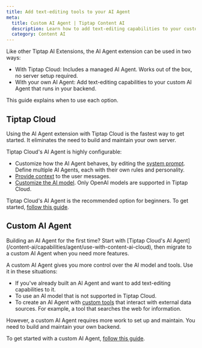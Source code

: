 ```yaml
---
title: Add text-editing tools to your AI Agent
meta:
  title: Custom AI Agent | Tiptap Content AI
  description: Learn how to add text-editing capabilities to your custom AI Agent.
  category: Content AI
---
```



Like other Tiptap AI Extensions, the AI Agent extension can be used in two ways:

- With Tiptap Cloud: Includes a managed AI Agent. Works out of the box, no server setup required.
- With your own AI Agent: Add text-editing capabilities to your custom AI Agent that runs in your backend.

This guide explains when to use each option.

## Tiptap Cloud

Using the AI Agent extension with Tiptap Cloud is the fastest way to get started. It eliminates the need to build and maintain your own server.

Tiptap Cloud's AI Agent is highly configurable:

- Customize how the AI Agent behaves, by editing the [system prompt](/content-ai/capabilities/agent/configure/system-prompt). Define multiple AI Agents, each with their own rules and personality.
- [Provide context](/content-ai/capabilities/agent/features/context) to the user messages.
- [Customize the AI model](/content-ai/capabilities/agent/use-with-content-ai-cloud#customize-the-openai-model). Only OpenAI models are supported in Tiptap Cloud.

Tiptap Cloud's AI Agent is the recommended option for beginners. To get started, [follow this guide](/content-ai/capabilities/agent/use-with-content-ai-cloud).

## Custom AI Agent

<Callout title="Beginner's tip" variant="info">
  Building an AI Agent for the first time? Start with [Tiptap Cloud's AI
  Agent](/content-ai/capabilities/agent/use-with-content-ai-cloud), then migrate to a custom AI
  Agent when you need more features.
</Callout>

A custom AI Agent gives you more control over the AI model and tools. Use it in these situations:

- If you've already built an AI Agent and want to add text-editing capabilities to it.
- To use an AI model that is not supported in Tiptap Cloud.
- To create an AI Agent with [custom tools](/content-ai/capabilities/agent/custom-llms/tools) that interact with external data sources. For example, a tool that searches the web for information.

However, a custom AI Agent requires more work to set up and maintain. You need to build and maintain your own backend.

To get started with a custom AI Agent, [follow this guide](/content-ai/capabilities/agent/custom-llms/get-started).
